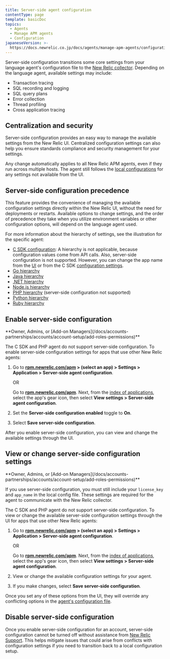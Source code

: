 ```yaml
---
title: Server-side agent configuration
contentType: page
template: basicDoc
topics:
  - Agents
  - Manage APM agents
  - Configuration
japaneseVersion: >-
  https://docs.newrelic.co.jp/docs/agents/manage-apm-agents/configuration/server-side-agent-configuration
---
```


Server-side configuration transitions some core settings from your language agent's configuration file to the [New Relic collector](/docs/accounts-partnerships/education/getting-started-new-relic/glossary#collector). Depending on the language agent, available settings may include:

* Transaction tracing
* SQL recording and logging
* SQL query plans
* Error collection
* Thread profiling
* Cross application tracing

## Centralization and security

Server-side configuration provides an easy way to manage the available settings from the New Relic UI. Centralized configuration settings can also help you ensure standards compliance and security management for your settings.

Any change automatically applies to all New Relic APM agents, even if they run across multiple hosts. The agent still follows the [local configurations](/docs/agents/manage-apm-agents/configuration/configure-agent) for any settings not available from the UI.

## Server-side configuration precedence

This feature provides the convenience of managing the available configuration settings directly within the New Relic UI, without the need for deployments or restarts. Available options to change settings, and the order of precedence they take when you utilize environment variables or other configuration options, will depend on the language agent used.

For more information about the hierarchy of settings, see the illustration for the specific agent:

* [C SDK configuration](/docs/agents/c-sdk/install-configure/c-sdk-configuration): A hierarchy is not applicable, because configuration values come from API calls. Also, server-side configuration is not supported. However, you can change the app name from the [UI](/docs/agents/c-sdk/install-configure/c-sdk-configuration#change-ui) or from the C SDK [configuration settings](/docs/agents/c-sdk/install-configure/c-sdk-configuration#change-app-name).
* [Go hierarchy](/docs/agents/go-agent/instrumentation/go-agent-configuration#options)
* [Java hierarchy](/docs/agents/java-agent/configuration/java-agent-configuration-config-file#config-options-precedence)
* [.NET hierarchy](/docs/agents/net-agent/installation-configuration/net-agent-configuration#config-options-precedence)
* [Node.js hierarchy](/docs/agents/nodejs-agent/installation-configuration/configuring-nodejs#hierarchy)
* [PHP hierarchy](/docs/agents/php-agent/configuration/php-agent-configuration#config-options-precedence) (server-side configuration not supported)
* [Python hierarchy](/docs/agents/python-agent/installation-configuration/python-agent-configuration#options)
* [Ruby hierarchy](/docs/agents/ruby-agent/installation-configuration/ruby-agent-configuration#Options)

## Enable server-side configuration

<Callout variant="tip">
  **Owner, Admins, or [Add-on Managers](/docs/accounts-partnerships/accounts/account-setup/add-roles-permissions)**
</Callout>

The C SDK and PHP agent do not support server-side configuration. To enable server-side configuration settings for apps that use other New Relic agents:

1. Go to **[rpm.newrelic.com/apm](https://rpm.newrelic.com/apm) > (select an app) > Settings > Application > Server-side agent configuration**.

   OR

   Go to **[rpm.newrelic.com/apm](https://rpm.newrelic.com/apm)**. Next, from the [index of applications](/docs/apm/applications-menu/monitoring/view-your-applications-index), select the app's gear <Icon name="settings"/>
   icon, then select **View settings > Server-side agent configuration**.
2. Set the **Server-side configuration enabled** toggle to **On**.
3. Select **Save server-side configuration**.

After you enable server-side configuration, you can view and change the available settings through the UI.

## View or change server-side configuration settings

<Callout variant="tip">
  **Owner, Admins, or [Add-on Managers](/docs/accounts-partnerships/accounts/account-setup/add-roles-permissions)**
</Callout>

If you use server-side configuration, you must still include your `license_key` and `app_name` in the local config file. These settings are required for the agent to communicate with the New Relic collector.

The C SDK and PHP agent do not support server-side configuration. To view or change the available server-side configuration settings through the UI for apps that use other New Relic agents:

1. Go to **[rpm.newrelic.com/apm](https://rpm.newrelic.com/apm) > (select an app) > Settings > Application > Server-side agent configuration**.

   OR

   Go to **[rpm.newrelic.com/apm](https://rpm.newrelic.com/apm)**. Next, from the [index of applications](/docs/apm/applications-menu/monitoring/view-your-applications-index), select the app's gear <Icon name="settings"/>
   icon, then select **View settings > Server-side agent configuration**.
2. View or change the available configuration settings for your agent.
3. If you make changes, select **Save server-side configuration**.

Once you set any of these options from the UI, they will override any conflicting options in the [agent's configuration file](#precedence).

## Disable server-side configuration

Once you enable server-side configuration for an account, server-side configuration cannot be turned off without assistance from [New Relic Support](http://support.newrelic.com). This helps mitigate issues that could arise from conflicts with configuration settings if you need to transition back to a local configuration setup.

